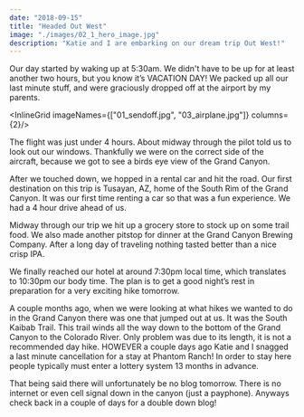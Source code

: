 ```yaml
---
date: "2018-09-15"
title: "Headed Out West"
image: "./images/02_1_hero_image.jpg"
description: "Katie and I are embarking on our dream trip Out West!"
---
```



Our day started by waking up at 5:30am. We didn't have to be up for at least another two hours, but you know it’s VACATION DAY! We packed up all our last minute stuff, and were graciously dropped off at the airport by my parents.

<InlineGrid imageNames={["01_sendoff.jpg", "03_airplane.jpg"]} columns={2}/>

The flight was just under 4 hours. About midway through the pilot told us to look out our windows. Thankfully we were on the correct side of the aircraft, because we got to see a birds eye view of the Grand Canyon.

After we touched down, we hopped in a rental car and hit the road. Our first destination on this trip is Tusayan, AZ, home of the South Rim of the Grand Canyon. It was our first time renting a car so that was a fun experience. We had a 4 hour drive ahead of us.

<InlineImage imageName="06_riving.jpg"/>

Midway through our trip we hit up a grocery store to stock up on some trail food. We also made another pitstop for dinner at the Grand Canyon Brewing Company. After a long day of traveling nothing tasted better than a nice crisp IPA.

We finally reached our hotel at around 7:30pm local time, which translates to 10:30pm our body time. The plan is to get a good night’s rest in preparation for a very exciting hike tomorrow.

<InlineImage imageName="13_red_feather_lodge.jpg"/>

A couple months ago, when we were looking at what hikes we wanted to do in the Grand Canyon there was one that jumped out at us. It was the South Kaibab Trail. This trail winds all the way down to the bottom of the Grand Canyon to the Colorado River. Only problem was due to its length, it is not a recommended day hike. HOWEVER a couple days ago Katie and I snagged a last minute cancellation for a stay at Phantom Ranch! In order to stay here people typically must enter a lottery system 13 months in advance.

That being said there will unfortunately be no blog tomorrow. There is no internet or even cell signal down in the canyon (just a payphone). Anyways check back in a couple of days for a double down blog!
